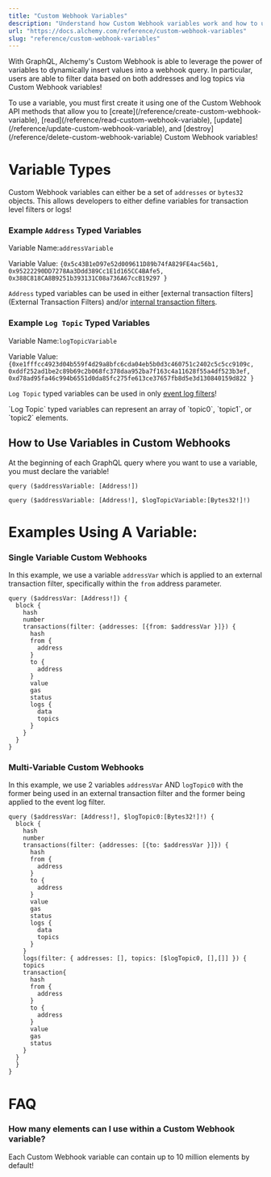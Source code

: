 ```yaml
---
title: "Custom Webhook Variables"
description: "Understand how Custom Webhook variables work and how to use them"
url: "https://docs.alchemy.com/reference/custom-webhook-variables"
slug: "reference/custom-webhook-variables"
---
```


With GraphQL, Alchemy's Custom Webhook is able to leverage the power of variables to dynamically insert values into a webhook query. In particular, users are able to filter data based on both addresses and log topics via Custom Webhook variables!

<Info>
  To use a variable, you must first create it using one of the Custom Webhook API methods that allow you to [create](/reference/create-custom-webhook-variable), [read](/reference/read-custom-webhook-variable), [update](/reference/update-custom-webhook-variable), and [destroy](/reference/delete-custom-webhook-variable) Custom Webhook variables!
</Info>

# Variable Types

Custom Webhook variables can either be a set of `addresses` or `bytes32` objects. This allows developers to either define variables for transaction level filters or logs!

### Example `Address` Typed Variables

Variable Name:`addressVariable`

Variable Value: `{0x5c43B1eD97e52d009611D89b74fA829FE4ac56b1, 0x95222290DD7278Aa3Ddd389Cc1E1d165CC4BAfe5, 0x388C818CA8B9251b393131C08a736A67ccB19297 }`

`Address` typed variables can be used in either \[external transaction filters]\(External Transaction Filters) and/or [internal transaction filters](/reference/custom-webhook-filters#internal-transaction-debug-trace-calls-filters-beta).

### Example `Log Topic` Typed Variables

Variable Name:`logTopicVariable`

Variable Value: `{0xe1fffcc4923d04b559f4d29a8bfc6cda04eb5b0d3c460751c2402c5c5cc9109c, 0xddf252ad1be2c89b69c2b068fc378daa952ba7f163c4a11628f55a4df523b3ef, 0xd78ad95fa46c994b6551d0da85fc275fe613ce37657fb8d5e3d130840159d822 }`

`Log Topic` typed variables can be used in only [event log filters](/reference/custom-webhook-filters#eventlog-filters)!

<Info>
  `Log Topic` typed variables can represent an array of `topic0`, `topic1`, or `topic2` elements.
</Info>

## How to Use Variables in Custom Webhooks

<Info>
  At the beginning of each GraphQL query where you want to use a variable, you must declare the variable!

  `query ($addressVariable: [Address!])`

  `query ($addressVariable: [Address!], $logTopicVariable:[Bytes32!]!)`
</Info>

# Examples Using A Variable:

### Single Variable Custom Webhooks

In this example, we use a variable `addressVar` which is applied to an external transaction filter, specifically within the `from` address parameter.

```
query ($addressVar: [Address!]) {
  block {
    hash
    number
    transactions(filter: {addresses: [{from: $addressVar }]}) {
      hash
      from {
        address
      }
      to {
        address
      }
      value
      gas
      status
      logs {
        data
        topics
      }
    }
  }
}
```

### Multi-Variable Custom Webhooks

In this example, we use 2 variables `addressVar` AND `logTopic0` with the former being used in an external transaction filter and the former being applied to the event log filter.

```
query ($addressVar: [Address!], $logTopic0:[Bytes32!]!) {
  block {
    hash
    number
    transactions(filter: {addresses: [{to: $addressVar }]}) {
      hash
      from {
        address
      }
      to {
        address
      }
      value
      gas
      status
      logs {
        data
        topics
      }
    }
    logs(filter: { addresses: [], topics: [$logTopic0, [],[]] }) {
    topics
    transaction{
      hash
      from {
        address
      }
      to {
        address
      }
      value
      gas
      status
    }
  }
  }
}
```

# FAQ

### How many elements can I use within a Custom Webhook variable?

Each Custom Webhook variable can contain up to 10 million elements by default!
